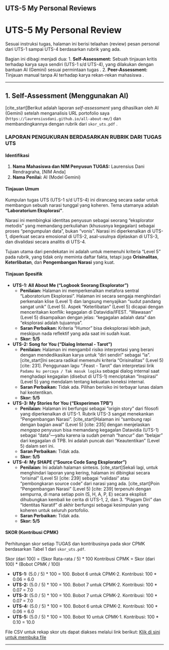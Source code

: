 ## UTS-5 My Personal Reviews

# UTS-5 My Personal Review

Sesuai instruksi tugas, halaman ini berisi telaahan (review) pesan personal dari UTS-1 sampai UTS-4 berdasarkan rubrik yang ada.

Bagian ini dibagi menjadi dua:
1.  **Self-Assessment:** Sebuah tinjauan kritis terhadap karya saya sendiri (UTS-1 s/d UTS-4), yang dilakukan dengan bantuan AI (Gemini) sesuai permintaan tugas .
2.  **Peer-Assessment:** Tinjauan manual tanpa AI terhadap karya rekan-rekan mahasiswa .

---

## 1. Self-Assessment (Menggunakan AI)

[cite_start]Berikut adalah laporan *self-assessment* yang dihasilkan oleh AI (Gemini) setelah menganalisis URL portofolio saya (`https://laurensiusdani.github.io/all-about-me/`) dan membandingkannya dengan rubrik dari `skor_uts.pdf` .

### **LAPORAN PENGUKURAN BERDASARKAN RUBRIK DARI TUGAS UTS**

#### Identifikasi
1.  **Nama Mahasiswa dan NIM Penyusun TUGAS:** Laurensius Dani Rendragraha, [NIM Anda]
2.  **Nama Penilai:** AI (Model Gemini)

#### Tinjauan Umum
Kumpulan tugas UTS (UTS-1 s/d UTS-4) ini dirancang secara sadar untuk membangun sebuah narasi tunggal yang koheren. Tema utamanya adalah **"Laboratorium Eksplorasi"**.

Narasi ini membingkai identitas penyusun sebagai seorang "eksplorator metodis" yang memandang perkuliahan (khususnya kegagalan) sebagai proses "pengumpulan data", bukan "vonis". Narasi ini diperkenalkan di UTS-1, diperkuat secara emosional di UTS-2, asal-usulnya dijelaskan di UTS-3, dan divalidasi secara analitis di UTS-4.

Tujuan utama dari pendekatan ini adalah untuk memenuhi kriteria "Level 5" pada rubrik, yang tidak only meminta daftar fakta, tetapi juga **Orisinalitas**, **Keterlibatan**, dan **Pengembangan Narasi** yang kuat.

#### Tinjauan Spesifik

* **UTS-1: All About Me ("Logbook Seorang Eksplorator")**
    * **Penilaian:** Halaman ini memperkenalkan metafora sentral "Laboratorium Eksplorasi". Halaman ini secara sengaja menghindari perkenalan klise (Level 1) dan langsung menyajikan "sudut pandang sangat unik" (Level 5). Aspek "Keterlibatan" (Level 5) dicapai dengan menceritakan konflik: kegagalan di Datavidia/IFEST. "Wawasan" (Level 5) disampaikan dengan jelas: "kegagalan adalah data" dan "eksplorasi adalah tujuannya".
    * **Saran Perbaikan:** Kriteria "Humor" bisa dieksplorasi lebih jauh, meskipun nada reflektif yang ada saat ini sudah kuat.
    * **Skor: 5/5**

* **UTS-2: Song for You ("Dialog Internal - Tarot")**
    * **Penilaian:** Halaman ini mengambil risiko interpretasi yang berani dengan mendedikasikan karya untuk "diri sendiri" sebagai "ia". [cite_start]Ini secara radikal memenuhi kriteria "Orisinalitas" (Level 5)[cite: 231]. Penggunaan lagu ".Feast - Tarot" dan interpretasi lirik `Padamu ku percaya / Tak masuk logika` sebagai dialog internal saat menghadapi kegagalan (disebut di UTS-1) menciptakan "Inspirasi" (Level 5) yang mendalam tentang kekuatan koneksi internal.
    * **Saran Perbaikan:** Tidak ada. Pilihan berisiko ini terbayar lunas dalam hal keotentikan.
    * **Skor: 5/5**

* **UTS-3: My Stories for You ("Eksperimen TPB")**
    * **Penilaian:** Halaman ini berfungsi sebagai "origin story" dari filosofi yang diperkenalkan di UTS-1. Rubrik UTS-3 sangat menekankan "Pengembangan Narasi". [cite_start]Halaman ini "sambung rapi dengan bagian awal" (Level 5) [cite: 235] dengan menjelaskan *mengapa* penyusun bisa memandang kegagalan Datavidia (UTS-1) sebagai "data"—yaitu karena ia sudah pernah "hancur" dan "belajar" dari kegagalan di TPB. Ini adalah puncak dari "Keautentikan" (Level 5) dalam seri ini.
    * **Saran Perbaikan:** Tidak ada.
    * **Skor: 5/5**

* **UTS-4: My SHAPE ("Source Code Sang Eksplorator")**
    * **Penilaian:** Ini adalah halaman sintesis. [cite_start]Sekali lagi, untuk menghindari laporan yang kering, halaman ini dibingkai secara "orisinal" (Level 5) [cite: 239] sebagai "validasi" atau "pembongkaran source code" dari narasi yang ada. [cite_start]Poin "Pengembangan Narasi" (Level 5) [cite: 239] terpenuhi dengan sempurna, di mana setiap poin (S, H, A, P, E) secara eksplisit dihubungkan kembali ke cerita di UTS-1, 2, dan 3. "Piagam Diri" dan "Identitas Naratif" di akhir berfungsi sebagai kesimpulan yang koheren untuk seluruh portofolio.
    * **Saran Perbaikan:** Tidak ada.
    * **Skor: 5/5**

#### SKOR (Kontribusi CPMK)

Perhitungan skor setiap TUGAS dan kontribusinya pada skor CPMK berdasarkan Tabel 1 dari `skor_uts.pdf`.

Skor (dari 100) = (Skor Rata-rata / 5) \* 100
Kontribusi CPMK = Skor (dari 100) \* (Bobot CPMK / 100)

* **UTS-1:** (5.0 / 5) \* 100 = 100. Bobot 6 untuk CPMK-2. Kontribusi: 100 \* 0.06 = 6.0
* **UTS-2:** (5.0 / 5) \* 100 = 100. Bobot 7 untuk CPMK-2. Kontribusi: 100 \* 0.07 = 7.0
* **UTS-3:** (5.0 / 5) \* 100 = 100. Bobot 7 untuk CPMK-2. Kontribusi: 100 \* 0.07 = 7.0
* **UTS-4:** (5.0 / 5) \* 100 = 100. Bobot 6 untuk CPMK-2. Kontribusi: 100 \* 0.06 = 6.0
* **UTS-5:** (5.0 / 5) \* 100 = 100. Bobot 10 untuk CPMK-1. Kontribusi: 100 \* 0.10 = 10.0

File CSV untuk rekap skor uts dapat diakses melalui link berikut: [Klik di sini untuk membuka file](https://drive.google.com/file/d/15Qa5jm38Tz0m1f99SVMNLpsAQjTbhZjf/view?usp=sharing)

---

<!-- ## 2. Peer-Assessment (Manual)

[cite_start]Bagian ini berisi telaahan manual (Peer-Assessment) tanpa AI terhadap karya rekan-rekan mahasiswa, sesuai dengan penugasan saat UTS .

*(Catatan: Konten di bawah ini akan saya isi secara manual setelah daftar URL Peer-Assessment dibagikan).*

### Peer-Assessment 1: [Nama/NIM Peer 1]
* **URL Karya:** `[Link ke portofolio peer 1]`
* **Tinjauan Umum:**
    * [Tinjauan umum Anda terhadap karya Peer 1]
* **Tinjauan Spesifik (Skor & Saran):**
    * **UTS-1:** [Skor Anda/5] - [Komentar/Saran Anda]
    * **UTS-2:** [Skor Anda/5] - [Komentar/Saran Anda]
    * **UTS-3:** [Skor Anda/5] - [Komentar/Saran Anda]
    * **UTS-4:** [Skor Anda/5] - [Komentar/Saran Anda]

### Peer-Assessment 2: [Nama/NIM Peer 2]
* **URL Karya:** `[Link ke portofolio peer 2]`
* **Tinjauan Umum:**
    * [Tinjauan umum Anda terhadap karya Peer 2]
* **Tinjauan Spesifik (Skor & Saran):**
    * **UTS-1:** [Skor Anda/5] - [Komentar/Saran Anda]
    * **UTS-2:** [Skor Anda/5] - [Komentar/Saran Anda]
    * **UTS-3:** [Skor Anda/5] - [Komentar/Saran Anda]
    * **UTS-4:** [Skor Anda/5] - [Komentar/Saran Anda]

### Peer-Assessment 3 (Bonus): [Nama/NIM Peer 3]
* **URL Karya:** `[Link ke portofolio peer 3]`
* **Tinjauan Umum:**
    * [Tinjauan umum Anda terhadap karya Peer 3]
* **Tinjauan Spesifik (Skor & Saran):**
    * **UTS-1:** [Skor Anda/5] - [Komentar/Saran Anda]
    * **UTS-2:** [Skor Anda/5] - [Komentar/Saran Anda]
    * **UTS-3:** [Skor Anda/5] - [Komentar/Saran Anda]
    * **UTS-4:** [Skor Anda/5] - [Komentar/Saran Anda]

---

## 3. Lembar Skor

[cite_start]Skor gabungan dari Self-Assessment dan Peer-Assessment di atas telah diisi ke dalam file `Lembar Skor.xlsx` dan dilaporkan ke MS Form yang ditentukan .

[Klik di sini untuk melihat Lembar Skor](https://drive.google.com/file/d/15Qa5jm38Tz0m1f99SVMNLpsAQjTbhZjf/view?usp=sharing) -->

<!-- Berikut cara saya melakukan review: mengguan chatGPT, saya mengattach [file promt ChatGPT](skor_uts.pdf), disertai perintah :"self assess uts-1 sanpai uts-5 dari URL 'https://ii-2100.github.io/all-about-me/'"  

ChatGPT melakukan self-assessment UTS-1 s.d. UTS-5 langsung dari laman yang Anda berikan dan menilai memakai rubrik tugas UTS (skala 1–5 per kriteria). Rekap skor siap diunduh sebagai CSV: [Download CSV ringkasan](sandbox:/mnt/data/UTS_self_assessment.csv).

# Hasil Self-Assessment UTS (URL: ii-2100.github.io/all-about-me)

## Identifikasi

* Nama & NIM penulis: **Armein Z. R. Langi – 131902360** (tertera di halaman depan portofolio). ([II 2100][1])
* Penilai: **Self-assessment (Armein Z. R. Langi)**
* Catatan cakupan: halaman beranda memuat “About Me”; navigasi ke “My Songs for You”, “My Stories for You”, “My Shapes”, dan “My Personal Reviews” tersedia. ([II 2100][1])

## Tinjauan Umum

* **UTS-1 (All About Me)** hadir di beranda (“Selamat Berjumpa / About Me”). Isi memperkenalkan identitas dan latar personal secara padat. ([II 2100][1])
* **UTS-2 (My Songs for You)** memuat judul karya dan tautan audio, namun lirik/isi tidak ditampilkan di halaman (file audio tidak bisa saya akses dari sini), sehingga penilaian konten terbatas pada kelengkapan presentasi. ([II 2100][2])
* **UTS-3 (My Stories for You)** berisi tautan ke beberapa cerita; konten naratif kuat, terutama pada kisah keluarga “Gaun Pengantin Gladys” serta kisah inspiratif lainnya. ([II 2100][3])
* **UTS-4 (My SHAPE)** saat ini halaman kosong/tanpa isi, hanya navigasi. ([II 2100][4])
* **UTS-5 (My Personal Reviews)** berisi metode/tautan panduan review, namun belum ada contoh **review personal** yang lengkap terhadap sebuah pesan/teks. ([II 2100][5])

---

## Tinjauan Spesifik + Skor (1–5)

### UTS-1 — All About Me (di beranda)

**Skor per kriteria:** Orisinalitas **3**, Keterlibatan **3**, Humor **1**, Wawasan/Insight **3** → **Total 10/20 (50%)**.
**Alasan singkat:** Perkenalan diri faktual dan jelas, namun gaya masih informatif ketimbang naratif (minim humor dan moment “hook”). ([II 2100][1])
**Saran perbaikan:** Buka dengan anekdot pribadi (1–2 paragraf) yang “mengikat” (mis. titik balik karier/keluarga), tambahkan satu momen humor ringan, lalu tutup dengan refleksi singkat tentang nilai/visi diri agar aspek insight naik.

### UTS-2 — My Songs for You

**Skor per kriteria:** Orisinalitas **2**, Keterlibatan **2**, Humor **1**, Inspirasi **2** → **Total 7/20 (35%)**.
**Alasan singkat:** Halaman menampilkan judul lagu “River in my Mind”, “Heaven on Earth”, namun tanpa lirik/cerita di balik lagu sehingga sulit menilai aspek pesan, humor, dan inspirasi. ([II 2100][2])
**Saran perbaikan:** Tambahkan lirik lengkap, 1 paragraf cerita proses kreatif, dan 2–3 kalimat “pesan untukmu” agar inspirasi terbaca; sertakan player/tautan yang dapat diputar langsung + fallback transkrip.

### UTS-3 — My Stories for You

**Skor per kriteria:** Orisinalitas **5**, Keterlibatan **5**, Pengembangan Narasi **4**, Inspirasi **5** → **Total 19/20 (95%)**.
**Alasan singkat:** Cerita “Gaun Pengantin Gladys” dkk sangat personal, emosional, dan inspiratif; ritme bertutur hidup serta detail situasional kuat (konten ramu unsur penebusan/keluarga/iman). ([II 2100][3])
**Saran perbaikan:** Tambah “lead” 2–3 kalimat yang merangkum pesan kunci tiap cerita; akhiri dengan ajakan/refleksi 1–2 kalimat agar resonansi ke pembaca makin jelas.

### UTS-4 — My SHAPE

**Skor per kriteria:** Orisinalitas **1**, Keterlibatan **1**, Pengembangan **1**, Inspirasi **1** → **Total 4/20 (20%)**.
**Alasan singkat:** Konten belum tersedia. ([II 2100][4])
**Saran perbaikan (prioritas):**

1. Tampilkan rekap SHAPE (Spiritual gifts, Heart, Abilities, Personality, Experiences) dalam 1 tabel ringkas + 3–5 butir bukti;
2. Narasikan 2 pengalaman kunci (±150 kata/each) yang menunjukkan “signature strengths”;
3. Tutup dengan 3 rencana aksi konkret (who/what/when).

### UTS-5 — My Personal Reviews

**Skor per kriteria:** Pemahaman Konsep **2**, Analisis Kritis **1**, Argumentasi (Logos) **1**, Etos & Empati **2**, Rekomendasi **1** → **Total 7/25 (28%)**.
**Alasan singkat:** Halaman berisi metode cara menilai, tetapi **belum ada** contoh **review personal** yang lengkap terhadap sebuah pesan/teks sehingga aspek analisis-argumentasi tak terbaca. ([II 2100][5])
**Saran perbaikan:** Pilih 1 karya personal (mis. UTS-1/2/3), tulis review 400–600 kata: ringkas pesan, nilai dengan rubrik, berikan 2–3 bukti kutipan, evaluasi etos/empati, lalu tutup dengan rekomendasi perbaikan spesifik.

---

## Rekap Skor (ringkas)

* **UTS-1:** 10/20 → **50%**
* **UTS-2:** 7/20 → **35%**
* **UTS-3:** 19/20 → **95%**
* **UTS-4:** 4/20 → **20%**
* **UTS-5:** 7/25 → **28%**

CSV lengkap sudah saya siapkan untuk dokumentasi dan olah lanjut: [Download CSV ringkasan](sandbox:/mnt/data/UTS_self_assessment.csv).

## Langkah Perbaikan Cepat (prioritas 1 minggu)

1. **Lengkapi UTS-4 (My SHAPE)** sesuai saran di atas;
2. **Tambahkan lirik + sinopsis** untuk tiap lagu di UTS-2 agar bisa dinilai isi/inspirasinya;
3. **Tulis 1 review personal penuh** (UTS-5) memakai rubrik (pilih salah satu karya Anda sendiri sebagai objek);
4. Revisi UTS-1 dengan pembuka anekdot + refleksi nilai diri.

Jika Anda mau, saya bisa bantu merapikan UTS-4 (tabel SHAPE + narasi) dan membuat kerangka cepat untuk **review** di UTS-5 dari salah satu karya Anda.

[1]: https://ii-2100.github.io/all-about-me/ "Armein Z. R. Langi"
[2]: https://ii-2100.github.io/all-about-me/My_Song_for_You/index.html "2  My Songs for You – Armein Z. R. Langi"
[3]: https://ii-2100.github.io/all-about-me/My_Stories_for_You/index.html "3  My Stories for You – Armein Z. R. Langi"
[4]: https://ii-2100.github.io/all-about-me/My_Shapes/index.html "4  My Shapes – Armein Z. R. Langi"
[5]: https://ii-2100.github.io/all-about-me/My_Personal_Reviews/index.html "5  My Personal Reviews – Armein Z. R. Langi" -->
